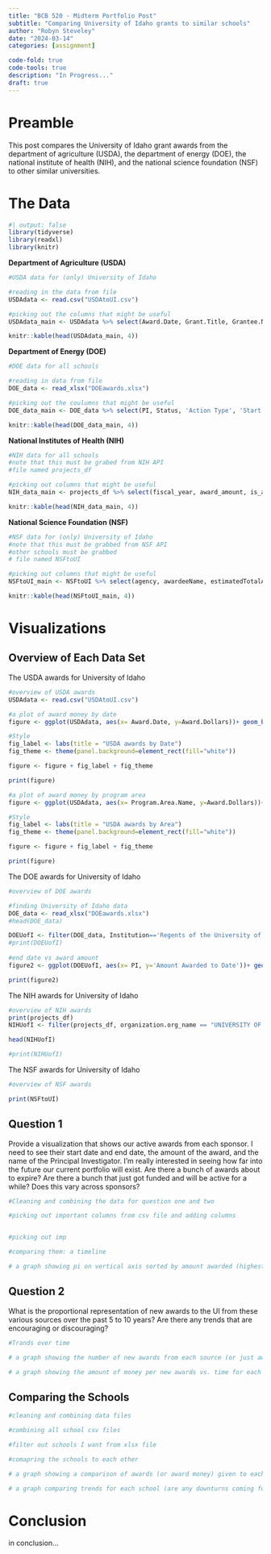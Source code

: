 ```yaml
---
title: "BCB 520 - Midterm Portfolio Post"
subtitle: "Comparing University of Idaho grants to similar schools"
author: "Robyn Steveley"
date: "2024-03-14"
categories: [assignment]

code-fold: true
code-tools: true
description: "In Progress..."
draft: true
---
```


# Preamble

This post compares the University of Idaho grant awards from the department of agriculture (USDA), the department of energy (DOE), the national institute of health (NIH), and the national science foundation (NSF) to other similar universities.

# The Data

```r
#| output: false
library(tidyverse)
library(readxl)
library(knitr)
```

**Department of Agriculture (USDA)**

```r
#USDA data for (only) University of Idaho

#reading in the data from file
USDAdata <- read.csv("USDAtoUI.csv")

#picking out the columns that might be useful
USDAdata_main <- USDAdata %>% select(Award.Date, Grant.Title, Grantee.Name, Award.Dollars, Program.Name, Program.Area.Name)

knitr::kable(head(USDAdata_main, 4))
```

**Department of Energy (DOE)**

```r
#DOE data for all schools

#reading in data from file
DOE_data <- read_xlsx("DOEawards.xlsx")

#picking out the coulumns that might be useful
DOE_data_main <- DOE_data %>% select(PI, Status, 'Action Type', 'Start Date', 'End Date','Most Recent Award Date','Amount Awarded to Date', 'Amount Awarded this FY', 'Program Area')

knitr::kable(head(DOE_data_main, 4))
```

**National Institutes of Health (NIH)**

```r
#NIH data for all schools
#note that this must be grabed from NIH API
#file named projects_df

#picking out columns that might be useful
NIH_data_main <- projects_df %>% select(fiscal_year, award_amount, is_active, principal_investigators, contact_pi_name, project_start_date, project_end_date, is_new, project_title, agency_code, organization.org_name)

knitr::kable(head(NIH_data_main, 4))
```

**National Science Foundation (NSF)**

```r
#NSF data for (only) University of Idaho
#note that this must be grabbed from NSF API
#other schools must be grabbed
# file named NSFtoUI

#picking out columns that might be useful
NSFtoUI_main <- NSFtoUI %>% select(agency, awardeeName, estimatedTotalAmt, fundsObligatedAmt, fundProgramName, pdPIName, startDate, expDate)

knitr::kable(head(NSFtoUI_main, 4))
```

# Visualizations

## Overview of Each Data Set

The USDA awards for University of Idaho

```r
#overview of USDA awards
USDAdata <- read.csv("USDAtoUI.csv")

#a plot of award money by date
figure <- ggplot(USDAdata, aes(x= Award.Date, y=Award.Dollars))+ geom_bar(stat='identity', position = "dodge", fill = "pink")

#Style
fig_label <- labs(title = "USDA awards by Date")
fig_theme <- theme(panel.background=element_rect(fill="white"))

figure <- figure + fig_label + fig_theme

print(figure)
```

```r
#a plot of award money by program area
figure <- ggplot(USDAdata, aes(x= Program.Area.Name, y=Award.Dollars))+ geom_bar(stat='identity', position = "dodge", fill = "lightblue")

#Style
fig_label <- labs(title = "USDA awards by Area")
fig_theme <- theme(panel.background=element_rect(fill="white"))

figure <- figure + fig_label + fig_theme

print(figure)
```

The DOE awards for University of Idaho

```r
#overview of DOE awards

#finding University of Idaho data
DOE_data <- read_xlsx("DOEawards.xlsx")
#head(DOE_data)

DOEUofI <- filter(DOE_data, Institution=='Regents of the University of Idaho')
#print(DOEUofI)
  
#end date vs award amount
figure2 <- ggplot(DOEUofI, aes(x= PI, y='Amount Awarded to Date'))+ geom_bar(stat='identity', position = "dodge", fill = "lightgreen")

print(figure2)
```

The NIH awards for University of Idaho

```r
#overview of NIH awards
print(projects_df)
NIHUofI <- filter(projects_df, organization.org_name == "UNIVERSITY OF IDAHO", is_active == "TRUE")

head(NIHUofI)

#print(NIHUofI)
```

The NSF awards for University of Idaho

```r
#overview of NSF awards

print(NSFtoUI)

```

## Question 1

Provide a visualization that shows our active awards from each sponsor. I need to see their start date and end date, the amount of the award, and the name of the Principal Investigator. I’m really interested in seeing how far into the future our current portfolio will exist. Are there a bunch of awards about to expire? Are there a bunch that just got funded and will be active for a while? Does this vary across sponsors?

```r
#Cleaning and combining the data for question one and two

#picking out important columns from csv file and adding columns


#picking out imp
```

```r
#comparing them: a timeline

# a graph showing pi on vertical axis sorted by amount awarded (highest amount top), with bars representing start and end dates, color coded based on source (NIH, NSF, DOE, or USDA). and set up with a fixed size and bar spacing with a scroll bar for readabilty if possible. Note: I should only show acrive so filter by that. Note: USDA will not be able to be included because of lack of start and end dates/ is active tag.
```

## Question 2

What is the proportional representation of new awards to the UI from these various sources over the past 5 to 10 years? Are there any trends that are encouraging or discouraging?

```r
#Trands over time

# a graph showing the number of new awards from each source (or just awards in the case of USDA) vs time, with a different line for each source.

# a graph showing the amount of money per new awards vs. time for each source.
```

## Comparing the Schools

```r
#cleaning and combining data files

#combining all school csv files

#filter out schools I want from xlsx file


```

```r
#comapring the schools to each other

# a graph showing a comparison of awards (or award money) given to each school by source. so a clump showing the number of awards (or amount of money) from for example from the NSF for each school then another clump for NIH, etc. Color coded by school for visibilitie across clumps. Note: active awards only. For the USDA awards for 

# a graph comparing trends for each school (are any downturns coming for all the schools?). color coded and shape coded to clump schools, and sources. Colors for schools, shapes for sources, e.g. solid lines for NSF, rect dash for NIH, triangles dash for DOE, dots dash for USDA.

```

# Conclusion

in conclusion...
